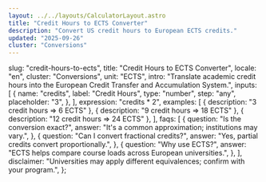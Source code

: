```yaml
---
layout: ../../layouts/CalculatorLayout.astro
title: "Credit Hours to ECTS Converter"
description: "Convert US credit hours to European ECTS credits."
updated: "2025-09-26"
cluster: "Conversions"
---
```



  slug: "credit-hours-to-ects",
  title: "Credit Hours to ECTS Converter",
  locale: "en",
  cluster: "Conversions",
  unit: "ECTS",
  intro:
    "Translate academic credit hours into the European Credit Transfer and Accumulation System.",
  inputs: [
    {
      name: "credits",
      label: "Credit Hours",
      type: "number",
      step: "any",
      placeholder: "3",
    },
  ],
  expression: "credits * 2",
  examples: [
    { description: "3 credit hours ⇒ 6 ECTS" },
    { description: "9 credit hours ⇒ 18 ECTS" },
    { description: "12 credit hours ⇒ 24 ECTS" },
  ],
  faqs: [
    {
      question: "Is the conversion exact?",
      answer: "It's a common approximation; institutions may vary.",
    },
    {
      question: "Can I convert fractional credits?",
      answer: "Yes, partial credits convert proportionally.",
    },
    {
      question: "Why use ECTS?",
      answer: "ECTS helps compare course loads across European universities.",
    },
  ],
  disclaimer:
    "Universities may apply different equivalences; confirm with your program.",
};

<Calculator schema={schema} />
